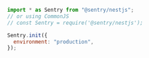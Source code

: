 ```javascript
import * as Sentry from "@sentry/nestjs";
// or using CommonJS
// const Sentry = require('@sentry/nestjs');

Sentry.init({
  environment: "production",
});
```
